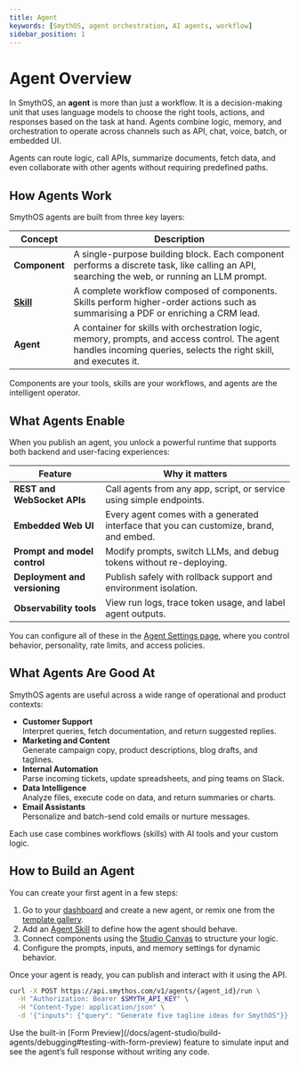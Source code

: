 ```yaml
---
title: Agent
keywords: [SmythOS, agent orchestration, AI agents, workflow]
sidebar_position: 1
---
```


# Agent Overview

In SmythOS, an **agent** is more than just a workflow. It is a decision-making unit that uses language models to choose the right tools, actions, and responses based on the task at hand. Agents combine logic, memory, and orchestration to operate across channels such as API, chat, voice, batch, or embedded UI.

<InfoCallout title="Real-time adaptability">
Agents can route logic, call APIs, summarize documents, fetch data, and even collaborate with other agents without requiring predefined paths.
</InfoCallout>

<Arcade src="https://demo.arcade.software/KEEM7RpRfDfpV35Tysxj?embed&embed_mobile=tab&embed_desktop=inline&show_copy_link=true" title="Agent Overvieew | SmythOS" />

## How Agents Work

SmythOS agents are built from three key layers:

| Concept     | Description |
|-------------|-------------|
| **Component** | A single-purpose building block. Each component performs a discrete task, like calling an API, searching the web, or running an LLM prompt. |
| [**Skill**](/docs/agent-studio/build-agents/building-workflows)     | A complete workflow composed of components. Skills perform higher-order actions such as summarising a PDF or enriching a CRM lead. |
| **Agent**     | A container for skills with orchestration logic, memory, prompts, and access control. The agent handles incoming queries, selects the right skill, and executes it. |

<TipCallout title="Think of it like this:">
Components are your tools, skills are your workflows, and agents are the intelligent operator.
</TipCallout>

## What Agents Enable

When you publish an agent, you unlock a powerful runtime that supports both backend and user-facing experiences:

| Feature                    | Why it matters |
|----------------------------|----------------|
| **REST and WebSocket APIs** | Call agents from any app, script, or service using simple endpoints. |
| **Embedded Web UI**         | Every agent comes with a generated interface that you can customize, brand, and embed. |
| **Prompt and model control** | Modify prompts, switch LLMs, and debug tokens without re-deploying. |
| **Deployment and versioning** | Publish safely with rollback support and environment isolation. |
| **Observability tools**     | View run logs, trace token usage, and label agent outputs. |

You can configure all of these in the [Agent Settings page](/docs/agent-studio/manage-agents/overview), where you control behavior, personality, rate limits, and access policies.

## What Agents Are Good At

SmythOS agents are useful across a wide range of operational and product contexts:

- **Customer Support**  
  Interpret queries, fetch documentation, and return suggested replies.
- **Marketing and Content**  
  Generate campaign copy, product descriptions, blog drafts, and taglines.
- **Internal Automation**  
  Parse incoming tickets, update spreadsheets, and ping teams on Slack.
- **Data Intelligence**  
  Analyze files, execute code on data, and return summaries or charts.
- **Email Assistants**  
  Personalize and batch-send cold emails or nurture messages.

Each use case combines workflows (skills) with AI tools and your custom logic.

## How to Build an Agent

You can create your first agent in a few steps:

1. Go to your [dashboard](https://app.smythos.com) and create a new agent, or remix one from the [template gallery](/docs/agent-templates/overview).
2. Add an [Agent Skill](/docs/agent-studio/components/base/agent-skill) to define how the agent should behave.
3. Connect components using the [Studio Canvas](/docs/agent-studio/key-concepts/canvas) to structure your logic.
4. Configure the prompts, inputs, and memory settings for dynamic behavior.

Once your agent is ready, you can publish and interact with it using the API.

```bash
curl -X POST https://api.smythos.com/v1/agents/{agent_id}/run \
  -H "Authorization: Bearer $SMYTH_API_KEY" \
  -H "Content-Type: application/json" \
  -d '{"inputs": {"query": "Generate five tagline ideas for SmythOS"}}'
```

<InfoCallout title="Want to test visually?">
Use the built-in [Form Preview](/docs/agent-studio/build-agents/debugging#testing-with-form-preview) feature to simulate input and see the agent’s full response without writing any code.
</InfoCallout>